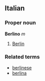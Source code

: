 ==Italian==
===Proper noun===
'''Berlino''' ''m''

# [[Berlin]]

===Related terms===
*[[berlinese]]
*[[berlina]]